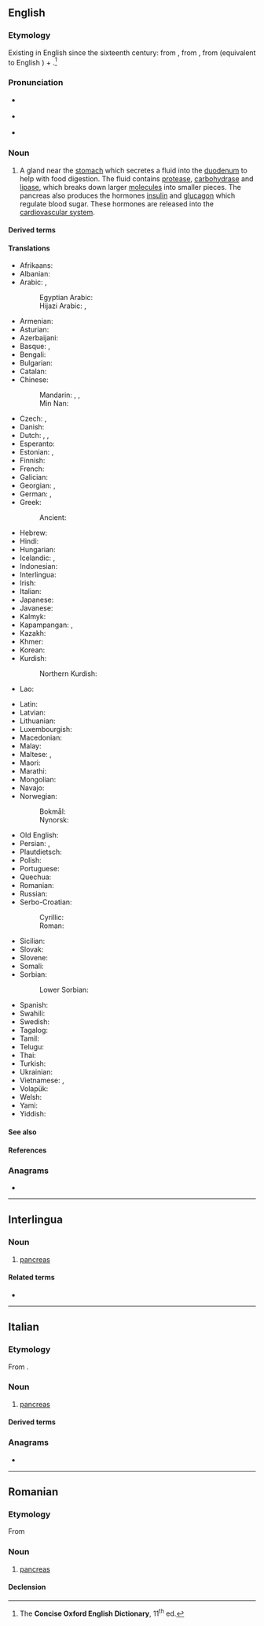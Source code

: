 {{also|pancréas|páncreas|pâncreas}}
==English==
{{wikipedia}}

===Etymology===
{{root|en|ine-pro|*krewh₂-}}
Existing in English since the sixteenth century: from {{der|en|la|pancreas}}, from {{der|en|grc|πάγκρεας}}, from {{m|grc|πᾶν|t=all}} (equivalent to English {{m|en|pan-}}) + {{m|grc|κρέας|t=flesh}}.<ref name="COED-etym">The '''Concise Oxford English Dictionary''', 11<sup>th</sup> ed.</ref>

===Pronunciation===
* {{a|UK}} {{IPA|en|/ˈpæŋkɹɪəs/}}
* {{a|US}} {{IPA|en|/ˈpæŋ.kɹi.əs/|/ˈpæn-/}}
* {{audio|en|LL-Q1860 (eng)-Vealhurl-pancreas.wav|Audio (Southern England)}}

===Noun===
{{en-noun|+|pancreata}}

# {{lb|en|anatomy}} A gland near the [[stomach]] which secretes a fluid into the [[duodenum]] to help with food digestion. The fluid contains [[protease]], [[carbohydrase]] and [[lipase]], which breaks down larger [[molecules]] into smaller pieces. The pancreas also produces the hormones [[insulin]] and [[glucagon]] which regulate blood sugar. These hormones are released into the [[cardiovascular system]].
#: {{syn|en|gutbread|stomach sweetbread|belly sweetbread}}

====Derived terms====
{{col3|en
|pancreatectomy
|pancreatic
|pancreatitis
}}

====Translations====
{{trans-top|gland near the stomach}}
* Afrikaans: {{t|af|pankreas}}
* Albanian: {{t|sq|pankreasi|?}}
* Arabic: {{t|ar|بَنْكِرْيَاس|m}}, {{t|ar|مُعَثْكَلَة|f}}
*: Egyptian Arabic: {{t|arz|بنكرياس|m|tr=benkeryas}}
*: Hijazi Arabic: {{t|acw|بنكرياس|m|tr=binkiryās}}, {{t|acw|پنكرياس|m|tr=pinkiryās}}
* Armenian: {{t+|hy|ենթաստամոքսային գեղձ}}
* Asturian: {{t+|ast|páncrees|m}}
* Azerbaijani: {{t|az|mə'dəaltı vəzi}}
* Basque: {{t+|eu|are}}, {{t|eu|pankrea}}
* Bengali: {{t+|bn|অগ্ন্যাশয়}}
* Bulgarian: {{t|bg|панкреас|m}}
* Catalan: {{t+|ca|pàncrees|m}}
* Chinese:
*: Mandarin: {{t+|cmn|胰臟}}, {{t+|cmn|胰脏|tr=yízàng}}, {{t+|cmn|胰腺|tr=yíxiàn}}
*: Min Nan: {{t+|nan|腰尺|tr=io-chhioh}}
* Czech: {{t+|cs|slinivka břišní|f}}, {{t+|cs|pankreas|m}}
* Danish: {{t+|da|bugspytkirtel|c}}
* Dutch: {{t+|nl|alvleesklier|f|m}}, {{t|nl|buikspeekselklier|?}}, {{t+|nl|pancreas|m|n}}
* Esperanto: {{t|eo|pankreato}}
* Estonian: {{t+|et|kõhunääre}}, {{t+|et|pankreas}}
* Finnish: {{t+|fi|haima}}
* French: {{t+|fr|pancréas|m}}
* Galician: {{t+|gl|páncreas|m}}
* Georgian: {{t|ka|პანკრეასი}}, {{t|ka|კუჭქვეშა ჯირკვალი}}
* German: {{t+|de|Bauchspeicheldrüse|f}}, {{t+|de|Pankreas|n}}
* Greek: {{t+|el|πάγκρεας|n}}
*: Ancient: {{t|grc|πάγκρεας|n}}
* Hebrew: {{t+|he|לבלב|m|tr=lavláv}}
* Hindi: {{t+|hi|अग्न्याशय|m}}
* Hungarian: {{t+|hu|hasnyálmirigy}}
* Icelandic: {{t+|is|bris|n}}, {{t+|is|briskirtill|m}}
* Indonesian: {{t+|id|pankreas}}
* Interlingua: {{t|ia|pancreas}}
* Irish: {{t|ga|paincréas|m}}
* Italian: {{t+|it|pancreas|m}}
* Japanese: {{t+|ja|膵臓|tr=すいぞう, suizō}}
* Javanese: {{t|jv|pankreas}}
* Kalmyk: {{t|xal|нөр}}
* Kapampangan: {{t|pam|kundilat}}, {{t|pam|lape}}
* Kazakh: {{t|kk|үйқы безі}}
* Khmer: {{t+|km|លំពែង|tr=lumpɛɛŋ}}
* Korean: {{t+|ko|췌장}}
* Kurdish:
*: Northern Kurdish: {{t+|kmr|pankreas|?}}
* Lao: {{t|lo|ຕັບອ່ອນ}}
{{trans-mid}}
* Latin: {{t|la|pancreas|f}}
* Latvian: {{t|lv|aizkuņģa dziedzeris|m}}
* Lithuanian: {{t+|lt|kasa|f}}
* Luxembourgish: {{t|lb|Pankreas|n}}
* Macedonian: {{t|mk|панкреас|m}}
* Malay: {{t+|ms|pankreas}}
* Maltese: {{t|mt|pankreas|m}}, {{t|mt|frixa|f}}
* Maori: {{t|mi|repe-taiaki-huka}}
* Marathi: {{t|mr|स्वादुपिंड|n}}
* Mongolian: {{t|mn|нойр булчирхай}}
* Navajo: {{t|nv|alohkʼeʼ}}
* Norwegian:
*: Bokmål: {{t+|nb|bukspyttkjertel|m}}
*: Nynorsk: {{t|nn|bukspyttkjertel|m}}
* Old English: {{t-needed|ang}}
* Persian: {{t+|fa|لوزالمعده}}, {{t+|fa|پانکراس|tr=pânkrâs}}
* Plautdietsch: {{t|pdt|Pluz|f}}
* Polish: {{t+|pl|trzustka|f}}
* Portuguese: {{t+|pt|pâncreas|m}}
* Quechua: {{t|qu|suyk'upin}}
* Romanian: {{t+|ro|pancreas|n}}
* Russian: {{t|ru|поджелу́дочная железа́|f}}
* Serbo-Croatian:
*: Cyrillic: {{t|sh|гуштѐрача|f}}
*: Roman: {{t+|sh|guštèrača|f}}
* Sicilian: {{t|scn|pancreas|?}}
* Slovak: {{t|sk|podžalúdková žľaza|f}}
* Slovene: {{t+|sl|trebušna slinavka|f}}
* Somali: {{t|so|ganac}}
* Sorbian:
*: Lower Sorbian: {{t|dsb|brjušna slinica|f}}
* Spanish: {{t+|es|páncreas|m}}
* Swahili: {{t|sw|kongosho|?}}
* Swedish: {{t+|sv|bukspottkörtel|c}}
* Tagalog: {{t|tl|lapay}}
* Tamil: {{t+|ta|கணையம்}}
* Telugu: {{t+|te|క్లోమము}}
* Thai: {{t+|th|ตับอ่อน}}
* Turkish: {{t+|tr|pankreas}}
* Ukrainian: {{t|uk|підшлункова залоза|f}}
* Vietnamese: {{t+|vi|tụy}}, {{t+|vi|lá mía}}
* Volapük: {{t|vo|pankreat}}
* Welsh: {{t|cy|cefndedyn|m}}
* Yami: {{t|tao|lilas}}
* Yiddish: {{t|yi|פּאַנקרעאַס|n}}
{{trans-bottom}}

====See also====
{{col3|en
|diabetes
|digestion
|insulin
}}

====References====
<references/>

===Anagrams===
* {{anagrams|en|a=aacenprs|Pre-Canas}}

----

==Interlingua==

===Noun===
{{ia-noun|-}}

# [[#English|pancreas]]

====Related terms====
* {{l|ia|pancreatic}}

----

==Italian==

===Etymology===
From {{der|it|grc|-}}.

===Noun===
{{it-noun|m|#}}

# [[#English|pancreas]]

====Derived terms====
{{col3|it
|pancreatico
|pancreatina
|pancreatite
}}

===Anagrams===
* {{anagrams|it|a=aacenprs|prenasca|spancerà}}

{{C|it|Anatomy|Organs}}

----

==Romanian==

===Etymology===
From {{bor|ro|la|pancreas}}

===Noun===
{{ro-noun|n|pancreasuri}}

# [[#English|pancreas]]

====Declension====
{{ro-noun-n-uri}}